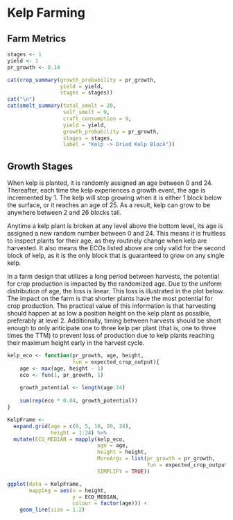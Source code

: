 # Kelp Farming

## Farm Metrics

```r
stages <- 1
yield <- 1
pr_growth <- 0.14
```

```r
cat(crop_summary(growth_probability = pr_growth, 
                 yield = yield, 
                 stages = stages))
cat("\n")
cat(smelt_summary(total_smelt = 20, 
                  self_smelt = 9, 
                  craft_consumption = 9, 
                  yield = yield, 
                  growth_probability = pr_growth, 
                  stages = stages, 
                  label = "Kelp -> Dried Kelp Block"))
```

## Growth Stages

When kelp is planted, it is randomly assigned an age between 0 and 24. Thereafter, each time the kelp experiences a growth event, the age is incremented by 1. The kelp will stop growing when it is either 1 block below the surface, or it reaches an age of 25. As a result, kelp can grow to be anywhere between 2 and 26 blocks tall. 

Anytime a kelp plant is broken at any level above the bottom level, its age is assigned a new random number between 0 and 24. This means it is fruitless to inspect plants for their age, as they routinely change when kelp are harvested. It also means the ECOs listed above are only valid for the second block of kelp, as it is the only block that is guaranteed to grow on any single kelp. 

In a farm design that utilizes a long period between harvests, the potential for crop production is impacted by the randomized age. Due to the uniform distribution of age, the loss is linear. This loss is illustrated in the plot below. The impact on the farm is that shorter plants have the most potential for crop production. The practical value of this information is that harvesting should happen at as low a position height on the kelp plant as possible, preferably at level 2. Additionally, timing between harvests should be short enough to only anticipate one to three kelp per plant (that is, one to three times the TTM) to prevent loss of production due to kelp plants reaching their maximum height early in the harvest cycle.

```r
kelp_eco <- function(pr_growth, age, height, 
                     fun = expected_crop_output){
    age <- max(age, height - 1)
    eco <- fun(1, pr_growth, 1)
    
    growth_potential <- length(age:24)
    
    sum(rep(eco * 0.04, growth_potential))
}

KelpFrame <- 
  expand.grid(age = c(0, 5, 10, 20, 24), 
              height = 1:24) %>% 
  mutate(ECO_MEDIAN = mapply(kelp_eco, 
                             age = age, 
                             height = height, 
                             MoreArgs = list(pr_growth = pr_growth, 
                                             fun = expected_crop_output), 
                             SIMPLIFY = TRUE))

ggplot(data = KelpFrame, 
       mapping = aes(x = height, 
                     y = ECO_MEDIAN, 
                     colour = factor(age))) + 
    geom_line(size = 1.2)
```

